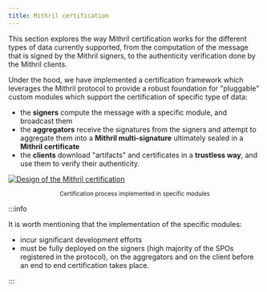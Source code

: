 ```yaml
---
title: Mithril certification
---
```



This section explores the way Mithril certification works for the different types of data currently supported, from the computation of the message that is signed by the Mithril signers, to the authenticity verification done by the Mithril clients.

Under the hood, we have implemented a certification framework which leverages the Mithril protocol to provide a robust foundation for "pluggable" custom modules which support the certification of specific type of data:

- the **signers** compute the message with a specific module, and broadcast them
- the **aggregators** receive the signatures from the signers and attempt to aggregate them into a **Mithril multi-signature** ultimately sealed in a **Mithril certificate**
- the **clients** download "artifacts" and certificates in a **trustless way**, and use them to verify their authenticity.

[![Design of the Mithril certification](./images/certification-framework.jpg)](./images/certification-framework.jpg)

<small>
  <center>Certification process implemented in specific modules</center>
</small>

<p />

:::info

It is worth mentioning that the implementation of the specific modules:

- incur significant development efforts
- must be fully deployed on the signers (high majority of the SPOs registered in the protocol), on the aggregators and on the client before an end to end certification takes place.

:::

<DocCardList />
